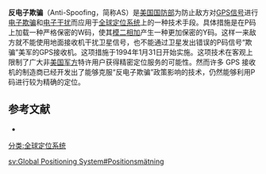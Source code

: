 {{No footnotes|time=2016-12-31T08:36:01+00:00}}
'''反电子欺骗'''（Anti-Spoofing，简称AS）是[[美国国防部|美国国防部]]为防止敌方对[[GPS信号|GPS信号]]进行[[电子欺骗|电子欺骗]]和[[电子干扰|电子干扰]]而应用于[[全球定位系统|全球定位系统]]上的一种技术手段。具体措施是在P码上加载一种严格保密的W码，使其[[模二相加|模二相加]]产生一种更加保密的Y码。这样一来敌方就不能使用地面接收机干扰卫星信号，也不能通过卫星发出错误的P码信号“欺骗”美军的GPS接收机。这项措施于1994年1月31日开始实施。这项技术在客观上限制了广大非[[美国军方|美国军方]]特许用户获得精密定位服务的可能性。然而许多 GPS 接收机的制造商已经开发出了能够克服“反电子欺骗”政策影响的技术，仍然能够利用P码进行较为精确的定位。
==参考文献==
{{Translation/Ref|lang=en|article=Anti-Spoofing|oldid=}}
*{{cite book zh |author=李征航 黄劲松|title=GPS测量与数据处理 |format=M |edition=1 |location=武汉 |publisher=武汉大学出版社 |date=2005 |pages=11 |id= ISBN 978-7-307-04443-2}}

{{tech-stub}}

[[分类:全球定位系统|分类:全球定位系统]]

[[sv:Global_Positioning_System#Positionsmätning|sv:Global Positioning System#Positionsmätning]]